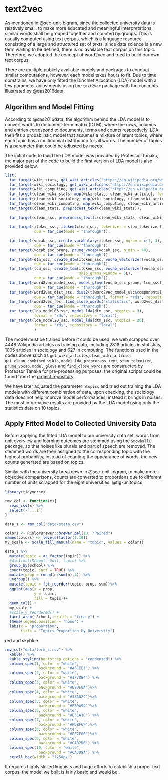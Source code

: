 # text2vec

As mentioned in @sec-unit-bigram, since the collected university data is relatively small, to make more educated and meaningful interpretations, similar words shall be grouped together and counted by groups. This is usually computed using text corpus, which is a language resource consisting of a large and structured set of texts, since data science is a new term waiting to be defined, there is no available text corpus on this topic. Therefore, we adopted the concept of word2vec and tried to build our own text corpus.

There are multiple publicly available models and packages to conduct similar computations, however, each model takes hours to fit. Due to time constrains, we have only fitted the Dirichlet Allocation (LDA) model with a few parameter adjustments using the `text2vec` package with the concepts illustrated by @das2016data. 

## Algorithm and Model Fitting

According to @das2016data, the algorithm behind the LDA model is to convert words to document-term matrix (DTM), where the rows, columns and entries correspond to documents, terms and counts respectively. LDA then fits a probabilistic model that assumes a mixture of latent topics, where each topic has a multinomial distribution for all words. The number of topics is a parameter that could be adjusted by needs.

The initial code to build the LDA model was provided by Professor Tanaka, the major part of the code to build the first version of LDA model is also provided below.

```.r
list(
  tar_target(wiki_stats, get_wiki_articles("https://en.wikipedia.org/wiki/List_of_statistics_articles")),
  tar_target(wiki_sociology, get_wiki_articles("https://en.wikipedia.org/wiki/Index_of_sociology_articles")),
  tar_target(wiki_computing, get_wiki_articles("https://en.wikipedia.org/wiki/Index_of_computing_articles")),
  tar_target(clean_wiki_stats, map(wiki_stats, clean_wiki_article), format = "rds", repository = "local"),
  tar_target(clean_wiki_sociology, map(wiki_sociology, clean_wiki_article), format = "rds", repository = "local"),
  tar_target(clean_wiki_computing, map(wiki_computing, clean_wiki_article), format = "rds", repository = "local"),
  tar_target(clean_stats, preprocess_text(clean_wiki_stats)),
  
  tar_target(clean_ssc, preprocess_text(c(clean_wiki_stats, clean_wiki_sociology, clean_wiki_computing))),
  
  tar_target(itoken_ssc, itoken(clean_ssc, tokenizer = stem_tokenizer),
             cue = tar_cue(mode = "thorough")),
 
  tar_target(vocab_ssc, create_vocabulary(itoken_ssc, ngram = c(1, 3), stopwords = stopwords::stopwords()),
             cue = tar_cue(mode = "thorough")),
  tar_target(vocab_ssc_prune, prune_vocab(vocab_ssc, n_min = 40),
             cue = tar_cue(mode = "thorough")),
  tar_target(dtm_ssc, create_dtm(itoken_ssc, vocab_vectorizer(vocab_ssc_prune)),
             cue = tar_cue(mode = "thorough")),
  tar_target(tcm_ssc, create_tcm(itoken_ssc, vocab_vectorizer(vocab_ssc_prune), 
                                 skip_grams_window = 5L),
             cue = tar_cue(mode = "thorough")),
  tar_target(word2vec_model_ssc, model_glove(vocab_ssc_prune, tcm_ssc),
             cue = tar_cue(mode = "thorough")),
  tar_target(word2vec_dist_ssc, dist2(t(word2vec_model_ssc$components), method = "cosine"),
             cue = tar_cue(mode = "thorough"), format = "rds", repository = "local"),
  tar_target(word2vec_res, find_close_words("statistics", word2vec_dist_ssc, 10),
             cue = tar_cue(mode = "thorough")),
  tar_target(lda_model03_ssc, model_lda(dtm_ssc, ntopics = 3),
             format = "rds", repository = "local"),
  tar_target(lda_model20_ssc, model_lda(dtm_ssc, ntopics = 20),
             format = "rds", repository = "local")
             )
```

The model must be trained before it could be used, we web scrapped over 4448 Wikipedia articles as training data, including 2816 articles in statistics, 1005 articles in sociology and 627 in computing. The functions used in the codes above such as `get_wiki_articles`,`clean_wiki_article`, `get_clean_combined_wikis`,  `model_lda`, `preprocess_text`, `stem_tokenizer`, `prune_vocab`, `model_glove` and `find_close_words` are constructed by Professor Tanaka for pre-processing purposes, the original scripts could be found from the [project repository](https://github.com/numbats/datasci-courses).

We have later adjusted the parameter `ntopics` and tried out training the LDA models with different combination of data, upon checking, the sociology data does not help improve model performances, instead it brings in noises. The most informative results are provided by the LDA model using only the statistics data on 10 topics.

## Apply Fitted Model to Collected University Data

Before applying the fitted LDA model to our university data set, words from unit overview and learning outcomes are stemmed using the `SnowballC` package, so that noises like plurals and part of speech are removed. The stemmed words are then assigned to the corresponding topic with the highest probability, instead of counting the appearance of words, the new counts generated are based on topics.

Similar with the university breakdown in @sec-unit-bigram, to make more objective comparisons, counts are converted to proportions due to different number of units scrapped for the eight universities. @fig-unitopics 

```r
library(tidyverse)

rmv_col <- function(x){
  read_csv(x) %>% 
  select(-`...1`)
}

data_s <- rmv_col("data/stats.csv")

colors <- RColorBrewer::brewer.pal(10, "Paired")
names(colors) <- levels(factor(1:10))
my_scale <- scale_fill_manual(name = "topic", values = colors)   

```

```r
data_s %>% 
  mutate(topic = as_factor(topic)) %>% 
  #distinct(School, Unit, topic) %>% 
  group_by(School) %>% 
  count(topic, sort = TRUE) %>%
  mutate(prop = round(n/sum(n),4)) %>% 
  ungroup() %>% 
  mutate(topic = fct_reorder(topic, prop, sum))%>% 
  ggplot(aes(x = prop,
             y = topic,
             fill = topic))+
  geom_col() +
  my_scale +
  #scale_y_reordered() +
  facet_wrap(~School, scales = "free_y") +
  theme(legend.position = "none") +
  labs(x = "proportion",
       title = "Topics Proportion by University")
```

red and skyblue

```r
rmv_col("data/term_s.csv") %>% 
  kable() %>% 
  kable_styling(bootstrap_options = "condensed") %>% 
  column_spec(1, color = "white",
               background = "#A6CEE3") %>% 
  column_spec(2, color = "white",
               background = "#1F78B4") %>% 
  column_spec(3, color = "white",
               background = "#B2DF8A")%>% 
  column_spec(4, color = "white",
               background = "#33A02C")%>% 
  column_spec(5, color = "white",
               background = "#FB9A99")%>% 
  column_spec(6, color = "white",
               background = "#E31A1C") %>% 
  column_spec(7, color = "white",
               background = "#FDBF6F")%>% 
  column_spec(8, color = "white",
               background = "#FF7F00")%>% 
  column_spec(9, color = "white",
               background = "#CAB2D6") %>%
  column_spec(10, color = "white",
               background = "#6A3D9A") %>% 
  scroll_box(width = "1250px")
```







It requires highly skilled linguists and huge efforts to establish a proper text corpus, the model we built is fairly basic and would be . 
